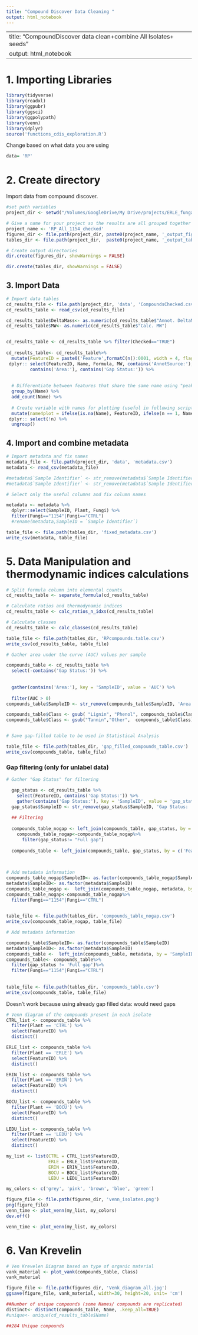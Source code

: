 ```yaml
---
title: "Compound Discover Data Cleaning "
output: html_notebook
---
```

---
title: "CompoundDiscover data clean+combine All Isolates+ seeds"
output: html_notebook
---

# 1. Importing Libraries

```r
library(tidyverse)
library(readxl)
library(ggpubr)
library(ggsci)
library(ggpolypath)
library(venn)
library(dplyr)
source('functions_cdis_exploration.R')
```


Change based on what data you are using
```r
data= 'RP'
```

# 2. Create directory

Import data from compound discover.

```r
#set path variables
project_dir <- setwd("/Volumes/GoogleDrive/My Drive/projects/ERLE_fungal_symbionts/IsolatesAll_1154")

# Give a name for your project so the results are all grouped together in a directory with the same name
project_name <- 'RP_All_1154_checked'
figures_dir <- file.path(project_dir, paste0(project_name, '_output_figures'))
tables_dir <- file.path(project_dir,  paste0(project_name, '_output_tables'))

# Create output directories
dir.create(figures_dir, showWarnings = FALSE)

dir.create(tables_dir, showWarnings = FALSE)
```

## 3. Import Data

```r
# Import data tables
cd_results_file <- file.path(project_dir, 'data', 'CompoundsChecked.csv')
cd_results_table <- read_csv(cd_results_file)

cd_results_table$DeltaMass<- as.numeric(cd_results_table$"Annot. DeltaMass [ppm]")
cd_results_table$MW<- as.numeric(cd_results_table$"Calc. MW")


cd_results_table <- cd_results_table %>% filter(Checked=="TRUE")
  
cd_results_table<- cd_results_table%>%
  mutate(FeatureID = paste0('Feature',formatC(n():0001, width = 4, flag = '0'))) %>%
 dplyr:: select(FeatureID, Name, Formula, MW, contains('AnnotSource:'), contains('Results'), contains('Pathways'), 
         contains('Area:'), contains('Gap Status:')) %>% 
   
  
  # Differentiate between features that share the same name using "peak#" at the end of the name
  group_by(Name) %>%
  add_count(Name) %>% 
  
  # Create variable with names for plotting (useful in following scripts)
  mutate(name4plot = ifelse(is.na(Name), FeatureID, ifelse(n == 1, Name, paste0(Name, '-peak', n():1)))) %>% 
 dplyr:: select(!n) %>% 
  ungroup()

```


## 4. Import and combine metadata
```r

# Import metadata and fix names
metadata_file <- file.path(project_dir, 'data', 'metadata.csv')
metadata <- read_csv(metadata_file)

#metadata$`Sample Identifier` <- str_remove(metadata$`Sample Identifier`, 'Saleska_')
#metadata$`Sample Identifier` <- str_remove(metadata$`Sample Identifier`, '_23.*')

# Select only the useful columns and fix column names

metadata <- metadata %>% 
  dplyr::select(SampleID, Plant, Fungi) %>%
  filter(Fungi=="1154"|Fungi=="CTRL")
  #rename(metadata,SampleID = `Sample Identifier`)

table_file <- file.path(tables_dir, 'fixed_metadata.csv')
write_csv(metadata, table_file)


```
# 5. Data Manipulation and thermodynamic indices calculations

```r

# Split formula column into elemental counts
cd_results_table <- separate_formula(cd_results_table)

# Calculate ratios and thermodynamic indices
cd_results_table <- calc_ratios_n_idxs(cd_results_table)

# Calculate classes
cd_results_table <- calc_classes(cd_results_table)

table_file <- file.path(tables_dir, 'RPcompounds.table.csv')
write_csv(cd_results_table, table_file)

# Gather area under the curve (AUC) values per sample

compounds_table <- cd_results_table %>% 
  select(-contains('Gap Status:')) %>% 
  
  
  gather(contains('Area:'), key = 'SampleID', value = 'AUC') %>% 
  
  filter(AUC > 0)
compounds_table$SampleID <- str_remove(compounds_table$SampleID, 'Area: ')

compounds_table$Class <- gsub( "Lignin", "Phenol", compounds_table$Class)
compounds_table$Class <- gsub("Tannin","Other",  compounds_table$Class)


# Save gap-filled table to be used in Statistical Analysis

table_file <- file.path(tables_dir, 'gap_filled_compounds_table.csv')
write_csv(compounds_table, table_file)

```
### Gap filtering (only for unlabel data)

```r
# Gather "Gap Status" for filtering 

  gap_status <- cd_results_table %>% 
    select(FeatureID, contains('Gap Status:')) %>% 
    gather(contains('Gap Status:'), key = 'SampleID', value = 'gap_status')
  gap_status$SampleID <- str_remove(gap_status$SampleID, 'Gap Status: ')
  
  ## Filtering
  
  compounds_table_nogap <- left_join(compounds_table, gap_status, by = c('FeatureID', 'SampleID')) 
    compounds_table_nogap<-compounds_table_nogap%>%
      filter(gap_status!= "Full gap")
  
  compounds_table <- left_join(compounds_table, gap_status, by = c('FeatureID', 'SampleID')) 
  
 


```
``` r
# Add metadata information
compounds_table_nogap$SampleID<- as.factor(compounds_table_nogap$SampleID)
metadata$SampleID<- as.factor(metadata$SampleID)
compounds_table_nogap <-  left_join(compounds_table_nogap, metadata, by = 'SampleID')
compounds_table_nogap<-compounds_table_nogap%>%
  filter(Fungi=="1154"|Fungi=="CTRL")
  

table_file <- file.path(tables_dir, 'compounds_table_nogap.csv')
write_csv(compounds_table_nogap, table_file)

```

``` r
# Add metadata information

compounds_table$SampleID<- as.factor(compounds_table$SampleID)
metadata$SampleID<- as.factor(metadata$SampleID)
compounds_table <-  left_join(compounds_table, metadata, by = 'SampleID')
compounds_table<- compounds_table%>%
  filter(gap_status != 'Full gap')%>%
  filter(Fungi=="1154"|Fungi=="CTRL")
 
    
table_file <- file.path(tables_dir, 'compounds_table.csv')
write_csv(compounds_table, table_file)

```



Doesn't work because using already gap filled data: would need gaps
```r

# Venn diagram of the compounds present in each isolate
CTRL_list <- compounds_table %>% 
  filter(Plant == 'CTRL') %>% 
  select(FeatureID) %>% 
  distinct()

ERLE_list <- compounds_table %>% 
  filter(Plant == 'ERLE') %>% 
  select(FeatureID) %>% 
  distinct()

ERIN_list <- compounds_table %>% 
  filter(Plant == 'ERIN') %>% 
  select(FeatureID) %>% 
  distinct()

BOCU_list <- compounds_table %>% 
  filter(Plant == 'BOCU') %>% 
  select(FeatureID) %>% 
  distinct()

LEDU_list <- compounds_table %>% 
  filter(Plant == 'LEDU') %>% 
  select(FeatureID) %>% 
  distinct()

my_list <- list(CTRL = CTRL_list$FeatureID,
                ERLE = ERLE_list$FeatureID,
                ERIN = ERIN_list$FeatureID,
                BOCU = BOCU_list$FeatureID,
                LEDU = LEDU_list$FeatureID)

my_colors <- c('grey', 'pink', 'brown', 'blue', 'green')

figure_file <- file.path(figures_dir, 'venn_isolates.png')
png(figure_file)
venn_time <- plot_venn(my_list, my_colors)
dev.off()

venn_time <- plot_venn(my_list, my_colors)
```



# 6. Van Krevelin
```r

# Ven Krevelen Diagram based on type of organic material
vank_material <- plot_vank(compounds_table, Class)
vank_material

figure_file <- file.path(figures_dir, 'Venk_diagram_all.jpg')
ggsave(figure_file, vank_material, width=30, height=20, unit= 'cm')

```

```r
##Number of unique compounds (some Names/ compounds are replicated)
distinct<- distinct(compounds_table, Name, .keep_all=TRUE)
#unique<- unique(cd_results_table$Name)

##284 Unique compounds
```